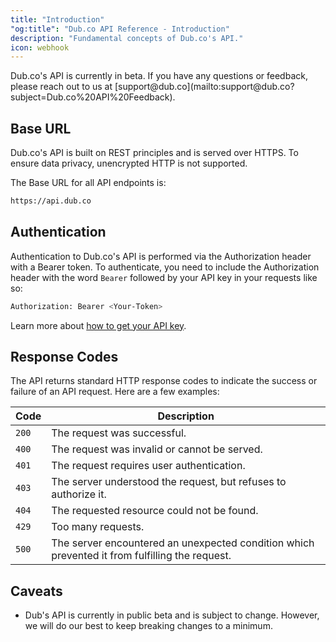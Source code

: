 ```yaml
---
title: "Introduction"
"og:title": "Dub.co API Reference - Introduction"
description: "Fundamental concepts of Dub.co's API."
icon: webhook
---
```


<Info>
  Dub.co's API is currently in beta. If you have any questions or feedback,
  please reach out to us at
  [support@dub.co](mailto:support@dub.co?subject=Dub.co%20API%20Feedback).
</Info>

## Base URL

Dub.co's API is built on REST principles and is served over HTTPS. To ensure data privacy, unencrypted HTTP is not supported.

The Base URL for all API endpoints is:

```bash Terminal
https://api.dub.co
```

## Authentication

Authentication to Dub.co's API is performed via the Authorization header with a Bearer token. To authenticate, you need to include the Authorization header with the word `Bearer` followed by your API key in your requests like so:

```bash Terminal
Authorization: Bearer <Your-Token>
```

Learn more about [how to get your API key](/api-reference/tokens).

## Response Codes

The API returns standard HTTP response codes to indicate the success or failure of an API request. Here are a few examples:

| Code  | Description                                                                                    |
| ----- | ---------------------------------------------------------------------------------------------- |
| `200` | The request was successful.                                                                    |
| `400` | The request was invalid or cannot be served.                                                   |
| `401` | The request requires user authentication.                                                      |
| `403` | The server understood the request, but refuses to authorize it.                                |
| `404` | The requested resource could not be found.                                                     |
| `429` | Too many requests.                                                                             |
| `500` | The server encountered an unexpected condition which prevented it from fulfilling the request. |

## Caveats

- Dub's API is currently in public beta and is subject to change. However, we will do our best to keep breaking changes to a minimum.

